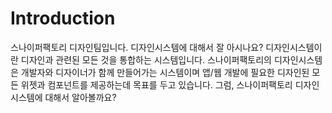 # Introduction
 
스나이퍼팩토리 디자인팀입니다. 디자인시스템에 대해서 잘 아시나요?
디자인시스템이란 디자인과 관련된 모든 것을 통합하는 시스템입니다. 스나이퍼팩토리의 디자인시스템은 개발자와 디자이너가 함께 만들어가는 시스템이며 앱/웹 개발에 필요한 디자인된 모든 위젯과 컴포넌트를 제공하는데 목표를 두고 있습니다.
그럼, 스나이퍼팩토리 디자인시스템에 대해서 알아볼까요?
